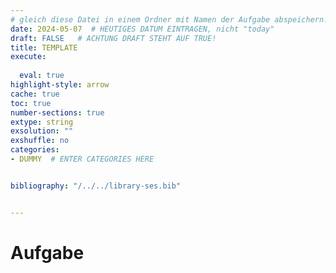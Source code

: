 ```yaml
---
# gleich diese Datei in einem Ordner mit Namen der Aufgabe abspeichern!
date: 2024-05-07  # HEUTIGES DATUM EINTRAGEN, nicht "today"
draft: FALSE   # ACHTUNG DRAFT STEHT AUF TRUE!
title: TEMPLATE 
execute: 
  
  eval: true 
highlight-style: arrow 
cache: true
toc: true
number-sections: true
extype: string
exsolution: ""
exshuffle: no
categories:
- DUMMY  # ENTER CATEGORIES HERE


bibliography: "/../../library-ses.bib"


---
```




# Aufgabe



